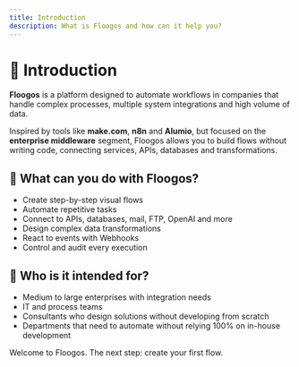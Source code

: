 ```yaml
---
title: Introduction
description: What is Floogos and how can it help you?
---
```



# 👋 Introduction

**Floogos** is a platform designed to automate workflows in companies that handle complex processes, multiple system integrations and high volume of data.

Inspired by tools like **make.com**, **n8n** and **Alumio**, but focused on the **enterprise middleware** segment, Floogos allows you to build flows without writing code, connecting services, APIs, databases and transformations.

## 🚀 What can you do with Floogos?

- Create step-by-step visual flows
- Automate repetitive tasks
- Connect to APIs, databases, mail, FTP, OpenAI and more
- Design complex data transformations
- React to events with Webhooks
- Control and audit every execution

## 🧠 Who is it intended for?

- Medium to large enterprises with integration needs
- IT and process teams
- Consultants who design solutions without developing from scratch
- Departments that need to automate without relying 100% on in-house development

Welcome to Floogos. The next step: create your first flow.